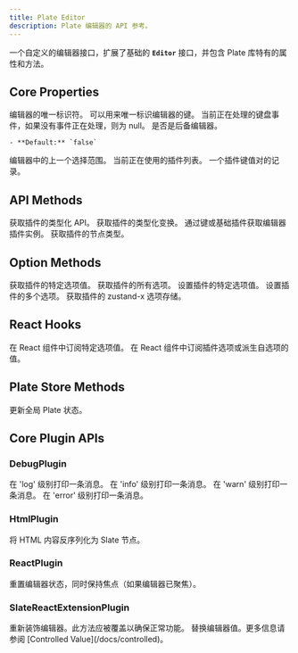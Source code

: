 ```yaml
---
title: Plate Editor
description: Plate 编辑器的 API 参考。
---
```


一个自定义的编辑器接口，扩展了基础的 **`Editor`** 接口，并包含 Plate 库特有的属性和方法。

## Core Properties

<APIParameters>
  <APIItem name="id" type="any">
    编辑器的唯一标识符。
  </APIItem>
  <APIItem name="key" type="any">
    可以用来唯一标识编辑器的键。
  </APIItem>
  <APIItem name="currentKeyboardEvent" type="KeyboardEventLike | null">
    当前正在处理的键盘事件，如果没有事件正在处理，则为 null。
  </APIItem>
  <APIItem name="isFallback" type="boolean">
    是否是后备编辑器。
    
    - **Default:** `false`
  </APIItem>
  <APIItem name="prevSelection" type="TRange | null">
    编辑器中的上一个选择范围。
  </APIItem>
  <APIItem name="pluginList" type="AnyEditorPlatePlugin[]">
    当前正在使用的插件列表。
  </APIItem>
  <APIItem name="plugins" type="Record<string, AnyEditorPlatePlugin>">
    一个插件键值对的记录。
  </APIItem>
</APIParameters>

## API Methods

<APIParameters>
  <APIItem name="getApi" type="(plugin: PlatePlugin) => EditorApi & PlatePlugin['api']">
    获取插件的类型化 API。
  </APIItem>
  <APIItem name="getTransforms" type="(plugin: PlatePlugin) => EditorTransforms & PlatePlugin['transforms']">
    获取插件的类型化变换。
  </APIItem>
  <APIItem name="getPlugin" type="(plugin: PlatePlugin) => PlatePlugin">
    通过键或基础插件获取编辑器插件实例。
  </APIItem>
  <APIItem name="getType" type="(plugin: PlatePlugin) => string">
    获取插件的节点类型。
  </APIItem>
</APIParameters>

## Option Methods

<APIParameters>
  <APIItem name="getOption" type="(plugin: PlatePlugin, optionKey: string) => any">
    获取插件的特定选项值。
  </APIItem>
  <APIItem name="getOptions" type="(plugin: PlatePlugin) => any">
    获取插件的所有选项。
  </APIItem>
  <APIItem name="setOption" type="(plugin: PlatePlugin, optionKey: string, value: any) => void">
    设置插件的特定选项值。
  </APIItem>
  <APIItem name="setOptions" type="(plugin: PlatePlugin, options: (draft: object) => void | Partial<object>) => void">
    设置插件的多个选项。
  </APIItem>
  <APIItem name="getOptionsStore" type="(plugin: PlatePlugin) => any">
    获取插件的 zustand-x 选项存储。
  </APIItem>
</APIParameters>

## React Hooks

<APIParameters>
  <APIItem name="useOption" type="(plugin: PlatePlugin, optionKey: string) => any">
    在 React 组件中订阅特定选项值。
  </APIItem>
  <APIItem name="useOptions" type="(plugin: PlatePlugin) => any">
    在 React 组件中订阅插件选项或派生自选项的值。
  </APIItem>
</APIParameters>

## Plate Store Methods

<APIParameters>
  <APIItem name="setPlateState" type="(optionKey: string, value: PlateStoreState[K]) => void">
    更新全局 Plate 状态。
  </APIItem>
</APIParameters>

## Core Plugin APIs

### DebugPlugin

<APIParameters>
  <APIItem name="editor.api.debug.log" type="(...args: any[]) => void">
    在 'log' 级别打印一条消息。
  </APIItem>
  <APIItem name="editor.api.debug.info" type="(...args: any[]) => void">
    在 'info' 级别打印一条消息。
  </APIItem>
  <APIItem name="editor.api.debug.warn" type="(...args: any[]) => void">
    在 'warn' 级别打印一条消息。
  </APIItem>
  <APIItem name="editor.api.debug.error" type="(...args: any[]) => void">
    在 'error' 级别打印一条消息。
  </APIItem>
</APIParameters>

### HtmlPlugin

<APIParameters>
  <APIItem name="editor.api.html.deserialize" type="(options: { element: HTMLElement }) => Descendant[]">
    将 HTML 内容反序列化为 Slate 节点。
  </APIItem>
</APIParameters>

### ReactPlugin

<APIParameters>
  <APIItem name="editor.tf.reset" type="() => void">
    重置编辑器状态，同时保持焦点（如果编辑器已聚焦）。
  </APIItem>
</APIParameters>

### SlateReactExtensionPlugin

<APIParameters>
  <APIItem name="editor.api.redecorate" type="() => void">
    重新装饰编辑器。此方法应被覆盖以确保正常功能。
  </APIItem>
</APIParameters>

<APIParameters>
  <APIItem name="editor.tf.setValue" type="(value: Value) => void">
    替换编辑器值。更多信息请参阅 [Controlled Value](/docs/controlled)。
  </APIItem>
</APIParameters>
